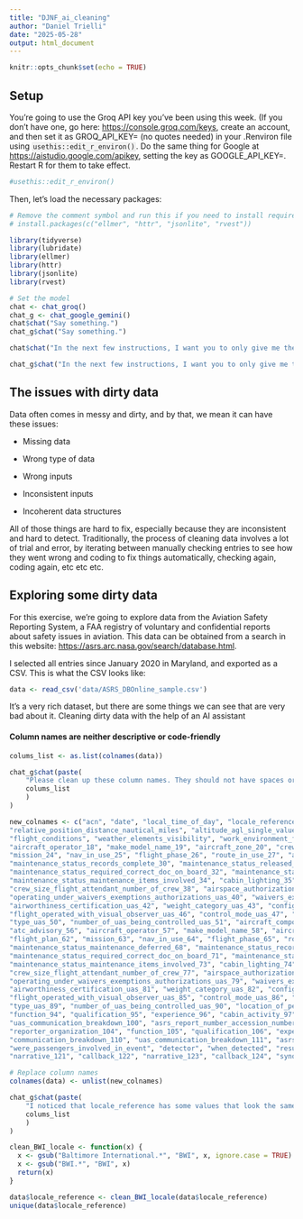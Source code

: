 ```yaml
---
title: "DJNF_ai_cleaning"
author: "Daniel Trielli"
date: "2025-05-28"
output: html_document
---
```


```r
knitr::opts_chunk$set(echo = TRUE)
```

## Setup

You're going to use the Groq API key you've been using this week. (If you don't have one, go here: <https://console.groq.com/keys>, create an account, and then set it as GROQ_API_KEY=<your key> (no quotes needed) in your .Renviron file using `usethis::edit_r_environ()`{style="padding: 0px 1px; border-width: 1px; border-style: solid; border-color: rgb(230, 230, 230) !important; border-image: initial; background-color: rgb(243, 243, 243) !important; font-family: Monaco, monospace !important; font-size: 9pt !important;"}. Do the same thing for Google at <https://aistudio.google.com/apikey>, setting the key as GOOGLE_API_KEY=<your google key>. Restart R for them to take effect.

```r
#usethis::edit_r_environ()
```

Then, let's load the necessary packages:

```r
# Remove the comment symbol and run this if you need to install required packages
# install.packages(c("ellmer", "httr", "jsonlite", "rvest"))
```

```r
library(tidyverse)
library(lubridate)
library(ellmer)
library(httr)
library(jsonlite)
library(rvest)
```

```r

# Set the model
chat <- chat_groq()
chat_g <- chat_google_gemini()
chat$chat("Say something.")
chat_g$chat("Say something.")
```

```r
chat$chat("In the next few instructions, I want you to only give me the thing I'm asking. I don't want any intros or explanations or pleasentries. I want you to provide only code in R that does the thing I'm requesting. There's also no reason to put things in R markdown format. I just want the raw code, which I will save in my own variables, therefore I don't need any extra stuff. If you understand, give me a code for reading a csv called test.csv")

chat_g$chat("In the next few instructions, I want you to only give me the thing I'm asking. I don't want any intros or explanations or pleasentries. I want you to provide only how the code in R looks like. Do not use Markdown code blocks or triple backticks. I just want the raw code, which I will save in my own variables, therefore I don't need any extra stuff. If you understand, give me a code for reading a csv called test.csv")
```

## The issues with dirty data

Data often comes in messy and dirty, and by that, we mean it can have these issues:

-   Missing data

-   Wrong type of data

-   Wrong inputs

-   Inconsistent inputs

-   Incoherent data structures

All of those things are hard to fix, especially because they are inconsistent and hard to detect. Traditionally, the process of cleaning data involves a lot of trial and error, by iterating between manually checking entries to see how they went wrong and coding to fix things automatically, checking again, coding again, etc etc etc.

## Exploring some dirty data

For this exercise, we're going to explore data from the Aviation Safety Reporting System, a FAA registry of voluntary and confidential reports about safety issues in aviation. This data can be obtained from a search in this website: <https://asrs.arc.nasa.gov/search/database.html>.

I selected all entries since January 2020 in Maryland, and exported as a CSV. This is what the CSV looks like:

```r
data <- read_csv('data/ASRS_DBOnline_sample.csv')
```

It's a very rich dataset, but there are some things we can see that are very bad about it. Cleaning dirty data with the help of an AI assistant

#### Column names are neither descriptive or code-friendly

```r
colums_list <- as.list(colnames(data))
```

```r
chat_g$chat(paste(
    "Please clean up these column names. They should not have spaces or periods, just underlines to signify spaces when absolutely necessary. They also should not have capital letters or start with numbers. Make a list with only the new names, in R format, with no line breaks. Do not put each item in its own c() list. Have it all be in one c() list. Do not include any other text other than the list. No intro, no explonation, no r markdown code",
    colums_list
    )
)
```

```r
new_colnames <- c("acn", "date", "local_time_of_day", "locale_reference", "state_reference", "relative_position_angle_radial", 
"relative_position_distance_nautical_miles", "altitude_agl_single_value", "altitude_msl_single_value", "latitude_longitude_uas", 
"flight_conditions", "weather_elements_visibility", "work_environment_factor", "light", "ceiling", "rvr_single_value", "atc_advisory_17",
"aircraft_operator_18", "make_model_name_19", "aircraft_zone_20", "crew_size_21", "operating_under_far_part_22", "flight_plan_23", 
"mission_24", "nav_in_use_25", "flight_phase_26", "route_in_use_27", "airspace_28", "maintenance_status_maintenance_deferred_29", 
"maintenance_status_records_complete_30", "maintenance_status_released_for_service_31", 
"maintenance_status_required_correct_doc_on_board_32", "maintenance_status_maintenance_type_33", 
"maintenance_status_maintenance_items_involved_34", "cabin_lighting_35", "number_of_seats_number_36", "passengers_on_board_number_37", 
"crew_size_flight_attendant_number_of_crew_38", "airspace_authorization_provider_uas_39", 
"operating_under_waivers_exemptions_authorizations_uas_40", "waivers_exemptions_authorizations_uas_41", 
"airworthiness_certification_uas_42", "weight_category_uas_43", "configuration_uas_44", "flight_operated_as_uas_45", 
"flight_operated_with_visual_observer_uas_46", "control_mode_uas_47", "flying_in_near_over_uas_48", "passenger_capable_uas_49", 
"type_uas_50", "number_of_uas_being_controlled_uas_51", "aircraft_component", "manufacturer", "aircraft_reference", "problem", 
"atc_advisory_56", "aircraft_operator_57", "make_model_name_58", "aircraft_zone_59", "crew_size_60", "operating_under_far_part_61", 
"flight_plan_62", "mission_63", "nav_in_use_64", "flight_phase_65", "route_in_use_66", "airspace_67", 
"maintenance_status_maintenance_deferred_68", "maintenance_status_records_complete_69", "maintenance_status_released_for_service_70", 
"maintenance_status_required_correct_doc_on_board_71", "maintenance_status_maintenance_type_72", 
"maintenance_status_maintenance_items_involved_73", "cabin_lighting_74", "number_of_seats_number_75", "passengers_on_board_number_76", 
"crew_size_flight_attendant_number_of_crew_77", "airspace_authorization_provider_uas_78", 
"operating_under_waivers_exemptions_authorizations_uas_79", "waivers_exemptions_authorizations_uas_80", 
"airworthiness_certification_uas_81", "weight_category_uas_82", "configuration_uas_83", "flight_operated_as_uas_84", 
"flight_operated_with_visual_observer_uas_85", "control_mode_uas_86", "flying_in_near_over_uas_87", "passenger_capable_uas_88", 
"type_uas_89", "number_of_uas_being_controlled_uas_90", "location_of_person_91", "location_in_aircraft_92", "reporter_organization_93", 
"function_94", "qualification_95", "experience_96", "cabin_activity_97", "human_factors_98", "communication_breakdown_99", 
"uas_communication_breakdown_100", "asrs_report_number_accession_number_101", "location_of_person_102", "location_in_aircraft_103", 
"reporter_organization_104", "function_105", "qualification_106", "experience_107", "cabin_activity_108", "human_factors_109", 
"communication_breakdown_110", "uas_communication_breakdown_111", "asrs_report_number_accession_number_112", "anomaly", "miss_distance", 
"were_passengers_involved_in_event", "detector", "when_detected", "result", "contributing_factors_situations", "primary_problem", 
"narrative_121", "callback_122", "narrative_123", "callback_124", "synopsis", "x126")
```

```r
# Replace column names
colnames(data) <- unlist(new_colnames)
```

```r
chat_g$chat(paste(
    "I noticed that locale_reference has some values that look the same, but are inconsistent, with BWI being called different things like Baltimore International. Can you clean that up?",
    colums_list
    )
)
```

```r
clean_BWI_locale <- function(x) {
  x <- gsub("Baltimore International.*", "BWI", x, ignore.case = TRUE)
  x <- gsub("BWI.*", "BWI", x)
  return(x)
}

data$locale_reference <- clean_BWI_locale(data$locale_reference)
unique(data$locale_reference)
```

```r

```

```r

```
